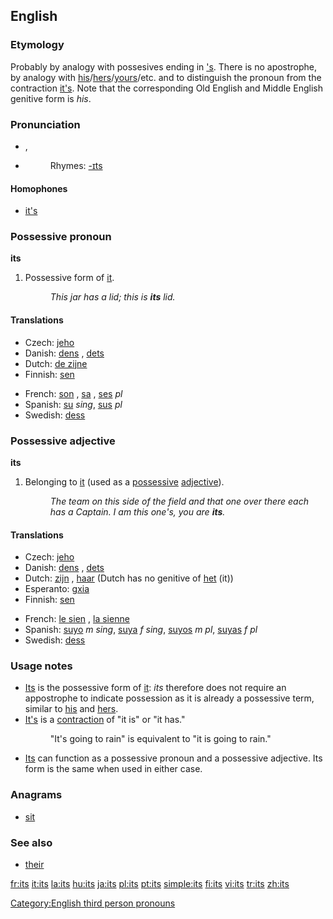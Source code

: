 {{wikipedia}}
==English==

{{rank|upon|may|about|72|its|time|only|like}}

===Etymology===
Probably by analogy with possesives ending in [['s]].  There is no apostrophe, by analogy with [[his]]/[[hers]]/[[yours]]/etc. and to distinguish the pronoun from the contraction [[it's]].  Note that the corresponding Old English and Middle English genitive form is ''his''.

===Pronunciation===
*{{IPA|/ɪts/}}, {{SAMPA|/Its/}}
*{{audio|en-us-its.ogg|Audio (US)}}
*:Rhymes: [[Rhymes:English:-ɪts|-ɪts]]

====Homophones====
*[[it's]]

===Possessive pronoun===
{{rfc-header|Possessive pronoun}}
'''its'''

# Possessive form of [[it]].
#: ''This jar has a lid; this is '''its''' lid.''

====Translations====
{{top}}
*Czech: [[jeho]]
*Danish: [[dens]] {{c}}, [[dets]] {{n}}
*Dutch: [[de zijne]]
*Finnish: [[sen#Finnish|sen]]
{{mid}}
*French: [[son]] {{m}}, [[sa]] {{f}}, [[ses]] ''pl''
*Spanish: [[su]] ''sing'', [[sus]] ''pl''
*Swedish: [[dess]]
{{bottom}}

===Possessive adjective===
'''its'''

# Belonging to [[it]] (used as a [[possessive adjective|possessive]] [[adjective]]).
#: ''The team on this side of the field and that one over there each has a Captain.  I am this one's, you are '''its'''.''

====Translations====
{{top}}
*Czech: [[jeho]]
*Danish: [[dens]] {{c}}, [[dets]] {{n}}
*Dutch: [[zijn]] {{m}}, [[haar]] {{f}} (Dutch has no genitive of [[het]] (it))
*Esperanto: [[gxia]]
*Finnish: [[sen#Finnish|sen]]
{{mid}}
*French: [[le sien]] {{m}}, [[la sienne]] {{f}}
*Spanish: [[suyo]] ''m sing'', [[suya]] ''f sing'', [[suyos]] ''m pl'', [[suyas]] ''f pl''
*Swedish: [[dess]]
{{bottom}}

===Usage notes===
*[[Its]] is the possessive form of [[it]]: ''its'' therefore does not require an appostrophe to indicate possession as it is already a possessive term, similar to [[his]] and [[hers]].
*[[It's]] is a [[contraction]] of "it is" or "it has."
*:"It's going to rain" is equivalent to "it is going to rain."
*[[Its]] can function as a possessive pronoun and a possessive adjective.  Its form is the same when used in either case.

===Anagrams===
*[[sit]]

===See also===
*[[their]]

[[Category:English third person pronouns]]

[[fr:its]]
[[it:its]]
[[la:its]]
[[hu:its]]
[[ja:its]]
[[pl:its]]
[[pt:its]]
[[simple:its]]
[[fi:its]]
[[vi:its]]
[[tr:its]]
[[zh:its]]